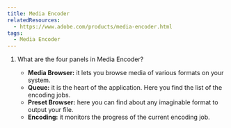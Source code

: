 ```yaml
---
title: Media Encoder
relatedResources:
  - https://www.adobe.com/products/media-encoder.html
tags:
  - Media Encoder
---
```


1. What are the four panels in Media Encoder?

   <Solution>

   - **Media Browser:** it lets you browse media of various formats on your
     system.
   - **Queue:** it is the heart of the application. Here you find the list of
     the encoding jobs.
   - **Preset Browser:** here you can find about any imaginable format to output
     your file.
   - **Encoding:** it monitors the progress of the current encoding job.

   </Solution>
